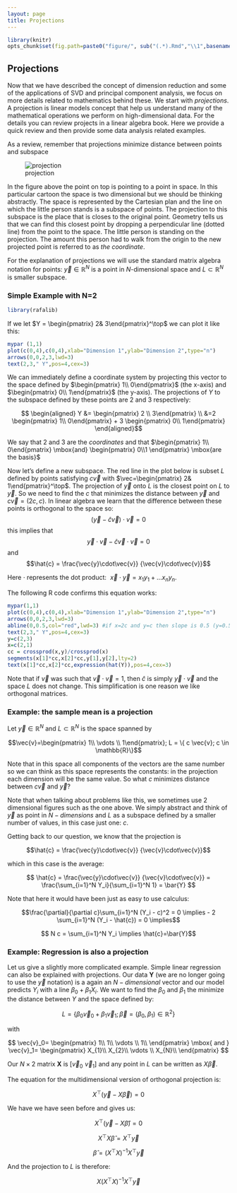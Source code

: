 ```yaml
---
layout: page
title: Projections
---
```


```r
library(knitr)
opts_chunk$set(fig.path=paste0("figure/", sub("(.*).Rmd","\\1",basename(knitr:::knit_concord$get('infile'))), "-"))
```

## Projections

Now that we have described the concept of dimension reduction and some of the applications of SVD and principal component analysis, we focus on more details related to mathematics behind these. We start with _projections_. A projection is linear models concept that help us understand many of the mathematical operations we perform on high-dimensional data. For the details you can review projects in a linear algebra book. Here we provide a quick review and then provide some data analysis related examples. 

As a review, remember that projections minimize distance between points and subspace

![projection](http://upload.wikimedia.org/wikipedia/commons/8/84/Linalg_projection_3.png)

In the figure above the point on top is pointing to a point in space. In this particular cartoon the space is two dimensional but we should be thinking abstractly. The space is represented by the Cartesian plan and the line on which the little person stands is a subspace of points. The projection to this subspace is the place that is closes to the original point. Geometry tells us that we can find this closest point by dropping a perpendicular line (dotted line) from the point to the space. The little person is standing on the projection.  The amount this person had to walk from the origin to the new projected point is referred to as _the coordinate_. 

For the explanation of projections we will use the standard matrix algebra notation for points: $\vec{y} \in \mathbb{R}^N$ is a point in $N$-dimensional space and $L \subset \mathbb{R}^N$ is smaller subspace. 


### Simple Example with N=2

```r
library(rafalib)
```

If we let $Y = \begin{pmatrix} 2& 3\end{pmatrix}^\top$ we can plot it like this:

```r
mypar (1,1)
plot(c(0,4),c(0,4),xlab="Dimension 1",ylab="Dimension 2",type="n")
arrows(0,0,2,3,lwd=3)
text(2,3," Y",pos=4,cex=3)
```

We can immediately define a coordinate system by projecting this vector to the space defined by 
$\begin{pmatrix} 1\\ 0\end{pmatrix}$ (the x-axis) and $\begin{pmatrix} 0\\ 1\end{pmatrix}$ (the y-axis). The projections of $Y$ to the subspace defined by these points are 2 and 3 respectively:

$$
\begin{aligned}
Y &= \begin{pmatrix} 2 \\ 3\end{pmatrix} \\
&=2  \begin{pmatrix} 1\\ 0\end{pmatrix} + 3 \begin{pmatrix} 0\\ 1\end{pmatrix} 
\end{aligned}$$

We say that $2$ and $3$ are the _coordinates_ and that 
$\begin{pmatrix} 1\\ 0\end{pmatrix} \mbox{and} \begin{pmatrix} 0\\1 \end{pmatrix} \mbox{are the basis}$

Now let's define a new subspace. The red line in the plot below is subset $L$ defined by points satisfying $c \vec{v}$ with $\vec=\begin{pmatrix} 2& 1\end{pmatrix}^\top$. The projection of $\vec{y}$ onto $L$ is the closest point on $L$ to $\vec{y}$. So we need to find the $c$ that minimizes the distance between $\vec{y}$ and $c\vec{v}=(2c,c)$. In linear algebra we learn that the difference between these points is orthogonal to the space so:
$$
(\vec{y}-\hat{c}\vec{v}) \cdot \vec{v} = 0
$$
this implies that 
$$
\vec{y}\cdot\vec{v} - \hat{c}\vec{v}\cdot\vec{v} =  0
$$
and 
$$\hat{c} = \frac{\vec{y}\cdot\vec{v}}
{\vec{v}\cdot\vec{v}}$$

Here $\cdot$ represents the dot product: $\,\, \vec{x} \cdot \vec{y} = x_1 y_1+\dots x_n y_n$.

The following R code confirms this equation works:

```r
mypar(1,1)
plot(c(0,4),c(0,4),xlab="Dimension 1",ylab="Dimension 2",type="n")
arrows(0,0,2,3,lwd=3)
abline(0,0.5,col="red",lwd=3) #if x=2c and y=c then slope is 0.5 (y=0.5x)
text(2,3," Y",pos=4,cex=3)
y=c(2,3)
x=c(2,1)
cc = crossprod(x,y)/crossprod(x)
segments(x[1]*cc,x[2]*cc,y[1],y[2],lty=2)
text(x[1]*cc,x[2]*cc,expression(hat(Y)),pos=4,cex=3)
```

Note that if $\vec{v}$ was such that $\vec{v}\cdot \vec{v}=1$,  then $\hat{c}$ is simply $\vec{y} \cdot \vec{v}$ and the space $L$ does not change. This simplification is one reason we like orthogonal matrices. 

### Example: the sample mean is a projection

Let $\vec{y} \in \mathbb{R}^N$ 
and $L \subset \mathbb{R}^N$ is the space spanned by 

$$\vec{v}=\begin{pmatrix} 1\\ \vdots \\  1\end{pmatrix};
L = \{ c \vec{v}; c \in \mathbb{R}\}$$

Note that in this space all components of the vectors are the same number so we can think as this space represents the constants: in the projection each dimension will be the same value. So what $c$ minimizes distance between $c\vec{v}$ and $\vec{y}$? 

Note that when talking about problems like this, we sometimes use 2 dimensional figures such as the one above. We simply abstract and think of $\vec{y}$ as point in $N-dimensions$ and $L$ as a subspace defined by a smaller number of values, in this case just one: $c$. 

Getting back to our question, we know that the projection is 

$$\hat{c} = \frac{\vec{y}\cdot\vec{v}}
{\vec{v}\cdot\vec{v}}$$

which in this case is the average:

$$
\hat{c} = \frac{\vec{y}\cdot\vec{v}}
{\vec{v}\cdot\vec{v}} = \frac{\sum_{i=1}^N Y_i}{\sum_{i=1}^N 1} = \bar{Y}
$$


Note that here it would have been just as easy to use calculus:

$$\frac{\partial}{\partial c}\sum_{i=1}^N (Y_i - c)^2 = 0 \implies 
 - 2 \sum_{i=1}^N (Y_i - \hat{c}) = 0 \implies$$

$$ N c = \sum_{i=1}^N Y_i \implies \hat{c}=\bar{Y}$$



### Example: Regression is also a projection
 
Let us give a slightly more complicated example. Simple linear regression can also be explained with projections.  Our data $\mathbf{Y}$ (we are no longer going to use the $\vec{y}$ notation) is a again an $N-dimensional$ vector and our model predicts $Y_i$ with a line $\beta_0 + \beta_1 X_i$. We want to find the $\beta_0$ and $\beta_1$ the minimize the distance between $Y$ and the space defined by:

$$ L = \{ \beta_0 \vec{v}_0 + \beta_1 \vec{v}_1 ; \vec{\beta}=(\beta_0,\beta_1) \in \mathbb{R}^2 \}$$

with 

$$
\vec{v}_0=
\begin{pmatrix}
1\\
1\\
\vdots \\
1\\
\end{pmatrix} 
\mbox{ and }
\vec{v}_1=
\begin{pmatrix}
X_{1}\\
X_{2}\\
\vdots \\
X_{N}\\
\end{pmatrix} 
$$


Our $N\times 2$ matrix $\mathbf{X}$ is $[ \vec{v}_0 \,\, \vec{v}_1]$ and any point in $L$ can be written as $X\vec{\beta}$. 

The equation for the multidimensional version of orthogonal projection is:

$$X^\top (\vec{y}-X\vec{\beta}) = 0$$

We have we have seen before and gives us:

$$X^\top (\vec{y}-X\hat{\beta}) = 0$$

$$X^\top X \hat{\beta}=  X^\top \vec{y} $$

$$\hat{\beta}= (X^\top X)^{-1}X^\top \vec{y}$$

And the projection to $L$ is therefore:

$$X (X^\top X)^{-1}X^\top \vec{y}$$




